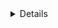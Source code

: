 <Details title="Before you begin: read security tips" opened={false}>
  The examples below may include the use of the `sudo` keyword, token UUIDs, and users with
  elevated privileges to make following each step easier. 

  We recommend you follow the best practices to avoid security incidents:

  1. Avoid using `sudo` in production environments unless it's necessary.
  2. Create new, non-root, users and use test instances for experimenting with Teleport.
  3. You can run many Teleport's services as a non root. For example, auth, proxy, application access, kubernetes access, and database access services can run as a non-root user. Only the SSH/node service requires root access. You will need root permissions (or the `CAP_NET_BIND_SERVICE` capability) to make Teleport listen on a port numbered < `1024` (e.g. `443`)
  4. Follow the "Principle of Least Privilege" (PoLP) and "Zero Admin" best practices. Don't give users permissive roles when giving them more restrictive `access,editor` roles will do instead.
  5. Save tokens into a file rather than sharing tokens directly as strings.
</Details>
